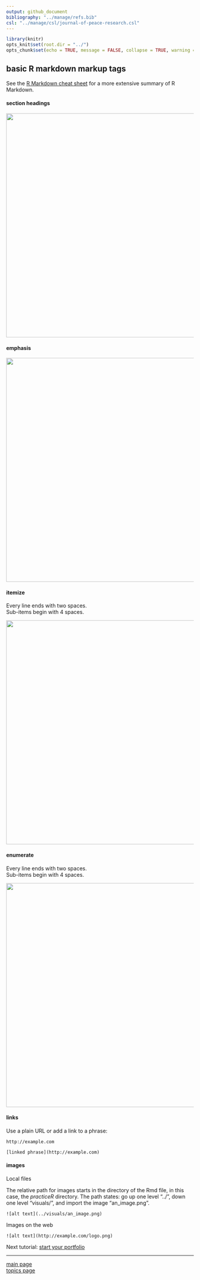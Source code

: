 ```yaml
---
output: github_document
bibliography: "../manage/refs.bib" 
csl: "../manage/csl/journal-of-peace-research.csl"
---
```


```r
library(knitr)
opts_knit$set(root.dir = "../")
opts_chunk$set(echo = TRUE, message = FALSE, collapse = TRUE, warning = FALSE)
```








## basic R markdown markup tags 

See the [R Markdown cheat sheet](https://www.rstudio.com/wp-content/uploads/2016/03/rmarkdown-cheatsheet-2.0.pdf) for a more extensive summary of R Markdown. 

#### section headings

<img src="../visuals/markup-output-sections.PNG" width="600">

#### emphasis

<img src="../visuals/markup-output-emphasis.PNG" width="600">

#### itemize 

  
Every line ends with two spaces.   
Sub-items begin with 4 spaces.   

<img src="../visuals/markup-output-itemize.PNG" width="600">

#### enumerate     

Every line ends with two spaces.  
Sub-items begin with 4 spaces.   

<img src="../visuals/markup-output-enumerate.PNG" width="600">

#### links

Use a plain URL or add a link to a phrase:

<pre class="markdown"><code>http://example.com

[linked phrase](http://example.com)</code></pre>

#### images


Local files

The relative path for images starts in the directory of the Rmd file, in this case, the *practiceR* directory.  The path states: go up one level "../", down one level "visuals/", and import the image "an_image.png". 

<pre class="markdown"><code>![alt text](../visuals/an_image.png)
</code></pre>

Images on the web

<pre class="markdown"><code>![alt text](http://example.com/logo.png)
</code></pre>





Next tutorial: [start your portfolio](tut-0604_rmd-start-portfolio.md)

---

[main page](../README.md)<br> 
[topics page](../README-by-topic.md)


